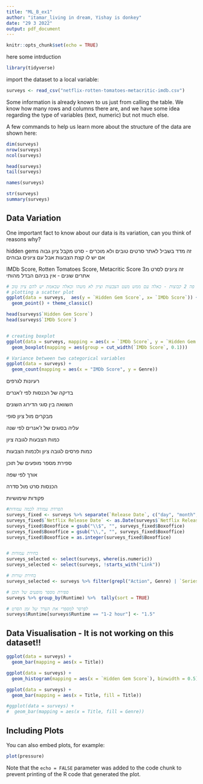 ```yaml
---
title: "ML_B_ex1"
author: "itamar_living in dream, Yishay is donkey"
date: "29 3 2022"
output: pdf_document
---
```


```r
knitr::opts_chunk$set(echo = TRUE)
```

here some intrduction
```r
library(tidyverse)
```

import the dataset to a local variable:
```r
surveys <- read_csv("netflix-rotten-tomatoes-metacritic-imdb.csv")
```

Some information is already known to us just from calling the table. We know how many rows and columns there are, and we have some idea regarding the type of variables (text, numeric) but not much else.

A few commands to help us learn more about the structure of the data are shown here:

```r
dim(surveys)
nrow(surveys) 
ncol(surveys) 

head(surveys)
tail(surveys)

names(surveys)

str(surveys)
summary(surveys)
```
## Data Variation

One important fact to know about our data is its variation, can you think of reasons why? 

hidden gems 
זה מדד בשביל לאתר סרטים טובים ולא מוכרים - סרט מקבל ציון גבוה אם יש לו קצת הצבעות אבל עם ציונים גבוהים

IMDb Score, Rotten Tomatoes Score, Metacritic Score
זה ציונים לסרט מ3 אתרים שונים - אין בניהם הבדל מהותי

```r

# אפשר לומר שיש פה 2 קבוצות - כאלה עם ממש מעט הצבעות וציון לא משהו וכאלה שבאמת יש להם ציון טוב
# plotting a scatter plot 
ggplot(data = surveys,  aes(y = `Hidden Gem Score`, x= `IMDb Score`)) +
  geom_point() + theme_classic()

head(surveys$`Hidden Gem Score`)
head(surveys$`IMDb Score`)


# creating boxplot
ggplot(data = surveys, mapping = aes(x = `IMDb Score`, y = `Hidden Gem Score`)) + 
  geom_boxplot(mapping = aes(group = cut_width(`IMDb Score`, 0.1)))

# Variance between two categorical variables
ggplot(data = surveys) +
  geom_count(mapping = aes(x = "IMDb Score", y = Genre))

```

רעיונות לגרפים

בדיקה של הכנסות לפי ז'אנרים

השוואה בין סוגי הדירוג השונים

מבקרים מול ציון סופי


עליה בסוגים של ז'אנרים לפי שנה 

כמות הצבעות לגובה ציון

כמות פרסים לגובה ציון ולכמות הצבעות


ספירת מספר מופעים של תוכן

אורך לפי שפה 

הכנסות סרט מול סדרה


פקודות שימושיות 
```r

#הפרדת עמודה לכמה עמודות
surveys_fixed <- surveys %>% separate(`Release Date`, c("day", "month", "year"), sep = " ", convert = TRUE)
surveys_fixed$`Netflix Release Date` <- as.Date(surveys$`Netflix Release Date`)
surveys_fixed$Boxoffice = gsub("\\$", "", surveys_fixed$Boxoffice)
surveys_fixed$Boxoffice = gsub("\\,", "", surveys_fixed$Boxoffice)
surveys_fixed$Boxoffice = as.integer(surveys_fixed$Boxoffice)


# בחירת עמודות
surveys_selected <- select(surveys, where(is.numeric))
surveys_selected <- select(surveys, !starts_with("Link"))

# בחירת שורות
surveys_selected <- surveys %>% filter(grepl("Action", Genre) | `Series or Movie` == Movie)

# ספירת מספר מופעים של תוכן
surveys %>% group_by(Runtime) %>%  tally(sort = TRUE)

# לפרסר למספרי את הערך של זמן הסרט
surveys$Runtime[surveys$Runtime == "1-2 hour"] <- "1.5"


```



## Data Visualisation - It is not working on this dataset!!

```r
ggplot(data = surveys) +
  geom_bar(mapping = aes(x = Title))

ggplot(data = surveys) +
  geom_histogram(mapping = aes(x = `Hidden Gem Score`), binwidth = 0.5)

ggplot(data = surveys) + 
  geom_bar(mapping = aes(x = Title, fill = Title))

#ggplot(data = surveys) + 
#  geom_bar(mapping = aes(x = Title, fill = Genre))
```

## Including Plots

You can also embed plots, for example:

```r
plot(pressure)
```

Note that the `echo = FALSE` parameter was added to the code chunk to prevent printing of the R code that generated the plot.
